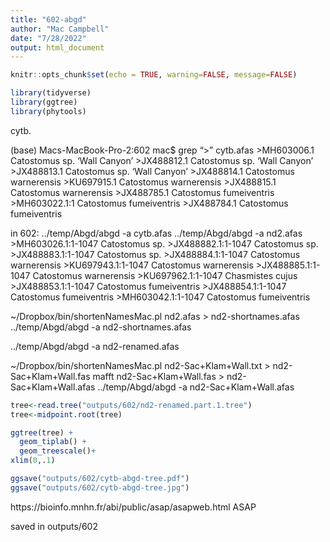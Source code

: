 ```yaml
---
title: "602-abgd"
author: "Mac Campbell"
date: "7/28/2022"
output: html_document
---
```


```r
knitr::opts_chunk$set(echo = TRUE, warning=FALSE, message=FALSE)
```

```r
library(tidyverse)
library(ggtree)
library(phytools)
```

cytb.

(base) Macs-MacBook-Pro-2:602 mac$ grep ">" cytb.afas 
>MH603006.1 Catostomus sp. 'Wall Canyon'
>JX488812.1 Catostomus sp. 'Wall Canyon'
>JX488813.1 Catostomus sp. 'Wall Canyon'
>JX488814.1 Catostomus warnerensis
>KU697915.1 Catostomus warnerensis
>JX488815.1 Catostomus warnerensis 
>JX488785.1 Catostomus fumeiventris
>MH603022.1:1 Catostomus fumeiventris
>JX488784.1 Catostomus fumeiventris

in 602: ../temp/Abgd/abgd -a cytb.afas 
../temp/Abgd/abgd -a nd2.afas
>MH603026.1:1-1047 Catostomus sp.
>JX488882.1:1-1047 Catostomus sp.
>JX488883.1:1-1047 Catostomus sp.
>JX488884.1:1-1047 Catostomus warnerensis
>KU697943.1:1-1047 Catostomus warnerensis
>JX488885.1:1-1047 Catostomus warnerensis
>KU697962.1:1-1047 Chasmistes cujus
>JX488853.1:1-1047 Catostomus fumeiventris
>JX488854.1:1-1047 Catostomus fumeiventris
>MH603042.1:1-1047 Catostomus fumeiventris

~/Dropbox/bin/shortenNamesMac.pl nd2.afas > nd2-shortnames.afas
../temp/Abgd/abgd -a nd2-shortnames.afas 

../temp/Abgd/abgd -a nd2-renamed.afas 

~/Dropbox/bin/shortenNamesMac.pl nd2-Sac+Klam+Wall.txt > nd2-Sac+Klam+Wall.fas
mafft nd2-Sac+Klam+Wall.fas > nd2-Sac+Klam+Wall.afas
 ../temp/Abgd/abgd -a nd2-Sac+Klam+Wall.afas
 
```r
tree<-read.tree("outputs/602/nd2-renamed.part.1.tree")
tree<-midpoint.root(tree)
```

```r
ggtree(tree) +
  geom_tiplab() +
  geom_treescale()+
xlim(0,.1)

ggsave("outputs/602/cytb-abgd-tree.pdf")
ggsave("outputs/602/cytb-abgd-tree.jpg")
```
     
https://bioinfo.mnhn.fr/abi/public/asap/asapweb.html
ASAP

saved in outputs/602